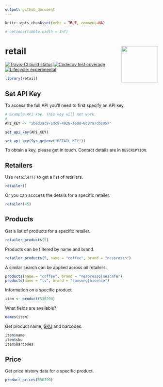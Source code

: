 ```yaml
---
output: github_document
---
```


```r
knitr::opts_chunk$set(echo = TRUE, comment=NA)

# options(tibble.width = Inf)
```

<!-- README.md is generated from README.Rmd. Please edit that file -->

# retail <img src="man/figures/retail-hex.png" align="right" alt="" width="120" />

[![Travis-CI build status](https://travis-ci.org/datawookie/retail.svg?branch=master)](https://travis-ci.org/datawookie/retail)
[![Codecov test coverage](https://img.shields.io/codecov/c/github/datawookie/retail.svg)](https://codecov.io/github/datawookie/retail)
[![Lifecycle: experimental](https://img.shields.io/badge/lifecycle-experimental-orange.svg)](https://www.tidyverse.org/lifecycle/#experimental)

```r
library(retail)
```

## Set API Key

To access the full API you'll need to first specify an API key.

```r
# Example API key. This key will not work.
#
API_KEY <- "5bed3ac9-6dc9-4926-aed8-8c97a7cb8057"

set_api_key(API_KEY)
```

```r
set_api_key(Sys.getenv("RETAIL_KEY"))
```

To obtain a key, please get in touch. Contact details are in `DESCRIPTION`.

## Retailers

Use `retailer()` to get a list of retailers.

```r
retailer()
```

Or you can acccess the details for a specific retailer.

```r
retailer(45)
```

## Products

Get a list of products for a specific retailer.

```r
retailer_products(5)
```

Products can be filtered by name and brand.

```r
retailer_products(5, name = "coffee", brand = "nespresso")
```

A similar search can be applied across *all* retailers.

```r
products(name = "coffee", brand = "nespresso|nescafe")
products(name = "tv", brand = "samsung|hisense")
```

Information on a specific product.

```r
item <- product(530290)
```

What fields are available?

```r
names(item)
```

Get product name, [SKU](https://en.wikipedia.org/wiki/Stock_keeping_unit) and barcodes.

```r
item$name
item$sku
item$barcodes
```

## Price

Get price history data for a specific product.


```r
product_prices(530290)
```

